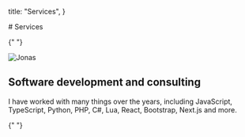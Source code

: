 
  title: "Services",
}

<TextSection>
  # Services

{" "}

<img
  src="/images/jonas_transparent_background.png"
  alt="Jonas"
  width={160}
  height={160}
  className="mb-3"
/>

## Software development and consulting

I have worked with many things over the years, including JavaScript, TypeScript, Python, PHP, C#, Lua, React, Bootstrap, Next.js and more.

{" "}

<Contact />
</TextSection>
